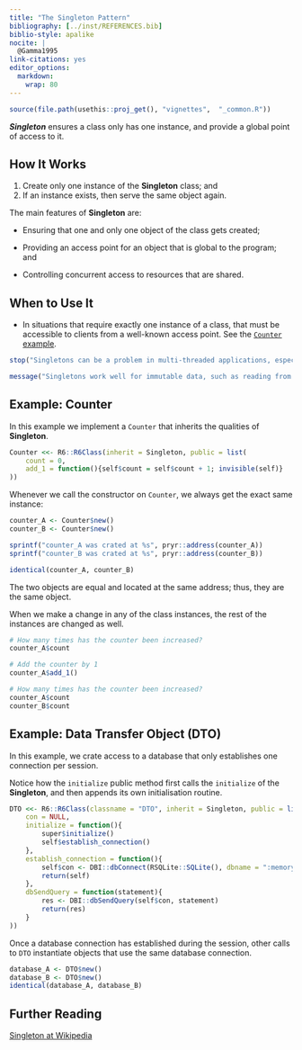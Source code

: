 ---
title: "The Singleton Pattern"
bibliography: [../inst/REFERENCES.bib]
biblio-style: apalike
nocite: | 
  @Gamma1995 
link-citations: yes
editor_options: 
  markdown: 
    wrap: 80
---

```{r, include = FALSE}
source(file.path(usethis::proj_get(), "vignettes",  "_common.R"))
```

<!-- One line about what the function does -->

***Singleton*** ensures a class only has one instance, and provide a global
point of access to it.

## How It Works

1.  Create only one instance of the **Singleton** class; and
2.  If an instance exists, then serve the same object again.

The main features of **Singleton** are:

-   Ensuring that one and only one object of the class gets created;

-   Providing an access point for an object that is global to the program; and

-   Controlling concurrent access to resources that are shared.

## When to Use It

-   In situations that require exactly one instance of a class, that must be
    accessible to clients from a well-known access point. See the [`Counter`
    example](#example-1).

```{r, error=TRUE}
stop("Singletons can be a problem in multi-threaded applications, especially when they manipulate mutable data.")
```

```{r, message=TRUE}
message("Singletons work well for immutable data, such as reading from some data source, since anything that can’t change isn’t going to run into thread clash problems.")
```

## Example: Counter {#example-1}

In this example we implement a `Counter` that inherits the qualities of
**Singleton**.

```{r Singleton-Counter-implementation, echo=TRUE, results='markup'}
Counter <<- R6::R6Class(inherit = Singleton, public = list(
    count = 0,
    add_1 = function(){self$count = self$count + 1; invisible(self)}
))
```

Whenever we call the constructor on `Counter`, we always get the exact same
instance:

```{r Singleton-instantiation, echo=TRUE, results='markup'}
counter_A <- Counter$new()
counter_B <- Counter$new()

sprintf("counter_A was crated at %s", pryr::address(counter_A))
sprintf("counter_B was crated at %s", pryr::address(counter_B))

identical(counter_A, counter_B)
```

The two objects are equal and located at the same address; thus, they are the
same object.

When we make a change in any of the class instances, the rest of the instances
are changed as well.

```{r Singleton-Counter-instantiation, echo=TRUE, results='markup'}
# How many times has the counter been increased?
counter_A$count

# Add the counter by 1
counter_A$add_1()

# How many times has the counter been increased?
counter_A$count
counter_B$count 
```

## Example: Data Transfer Object (DTO)

In this example, we crate access to a database that only establishes one
connection per session.

Notice how the `initialize` public method first calls the `initialize` of the
**Singleton**, and then appends its own initialisation routine.

```{r Singleton-DTO-implementation, echo=TRUE, results='hold', eval=TRUE}
DTO <<- R6::R6Class(classname = "DTO", inherit = Singleton, public = list(
    con = NULL,
    initialize = function(){
        super$initialize()
        self$establish_connection()
    },
    establish_connection = function(){
        self$con <- DBI::dbConnect(RSQLite::SQLite(), dbname = ":memory:")
        return(self)
    },
    dbSendQuery = function(statement){
        res <- DBI::dbSendQuery(self$con, statement)
        return(res)
    }
))
```

Once a database connection has established during the session, other calls to
`DTO` instantiate objects that use the same database connection.

```{r Singleton-DTO-instantiation, echo=TRUE, results='markup', eval=TRUE}
database_A <- DTO$new()
database_B <- DTO$new()
identical(database_A, database_B)
```

## Further Reading

[Singleton at Wikipedia](https://en.wikipedia.org/wiki/Singleton_pattern)
